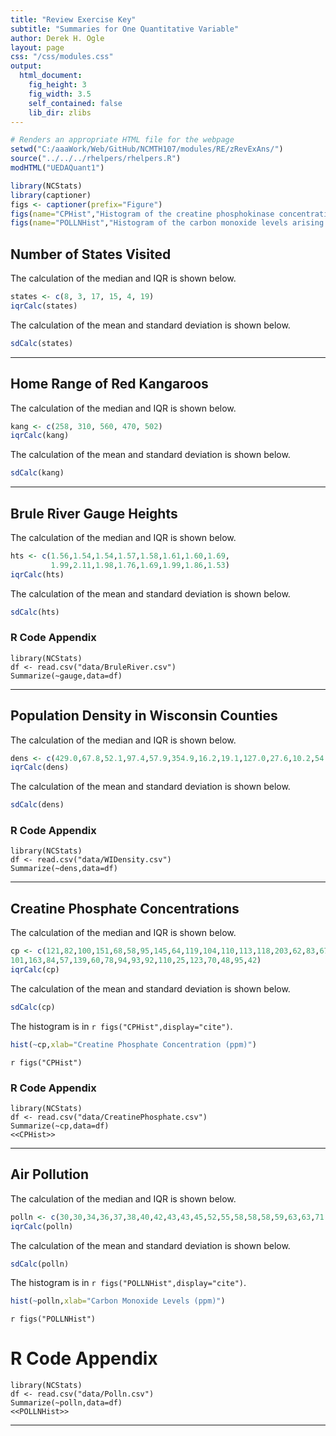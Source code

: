 ```yaml
---
title: "Review Exercise Key"
subtitle: "Summaries for One Quantitative Variable"
author: Derek H. Ogle
layout: page
css: "/css/modules.css"
output:
  html_document:
    fig_height: 3
    fig_width: 3.5
    self_contained: false
    lib_dir: zlibs
---
```


```r
# Renders an appropriate HTML file for the webpage
setwd("C:/aaaWork/Web/GitHub/NCMTH107/modules/RE/zRevExAns/")
source("../../../rhelpers/rhelpers.R")
modHTML("UEDAQuant1")
```
```r
library(NCStats)
library(captioner)
figs <- captioner(prefix="Figure")
figs(name="CPHist","Histogram of the creatine phosphokinase concentrations in 36 male volunteers.")
figs(name="POLLNHist","Histogram of the carbon monoxide levels arising from the oil refinery stack.")
```

## Number of States Visited

The calculation of the median and IQR is shown below.
```r
states <- c(8, 3, 17, 15, 4, 19)
iqrCalc(states)
```

The calculation of the mean and standard deviation is shown below.
```r
sdCalc(states)
```

----

## Home Range of Red Kangaroos

The calculation of the median and IQR is shown below.
```r
kang <- c(258, 310, 560, 470, 502)
iqrCalc(kang)
```

The calculation of the mean and standard deviation is shown below.
```r
sdCalc(kang)
```

----

## Brule River Gauge Heights

The calculation of the median and IQR is shown below.
```r
hts <- c(1.56,1.54,1.54,1.57,1.58,1.61,1.60,1.69,
         1.99,2.11,1.98,1.76,1.69,1.99,1.86,1.53)
iqrCalc(hts)
```

The calculation of the mean and standard deviation is shown below.
```r
sdCalc(hts)
```

### R Code Appendix
```
library(NCStats)
df <- read.csv("data/BruleRiver.csv")
Summarize(~gauge,data=df)
```

----

## Population Density in Wisconsin Counties

The calculation of the median and IQR is shown below.
```r
dens <- c(429.0,67.8,52.1,97.4,57.9,354.9,16.2,19.1,127.0,27.6,10.2,54.6,28.8,30.1,20.2)
iqrCalc(dens)
```

The calculation of the mean and standard deviation is shown below.
```r
sdCalc(dens)
```

### R Code Appendix
```
library(NCStats)
df <- read.csv("data/WIDensity.csv")
Summarize(~dens,data=df)
```

----

## Creatine Phosphate Concentrations

The calculation of the median and IQR is shown below.
```r
cp <- c(121,82,100,151,68,58,95,145,64,119,104,110,113,118,203,62,83,67,201,
101,163,84,57,139,60,78,94,93,92,110,25,123,70,48,95,42)
iqrCalc(cp)
```

The calculation of the mean and standard deviation is shown below.
```r
sdCalc(cp)
```

The histogram is in `r figs("CPHist",display="cite")`.

```r
hist(~cp,xlab="Creatine Phosphate Concentration (ppm)")
```

`r figs("CPHist")`

### R Code Appendix
```
library(NCStats)
df <- read.csv("data/CreatinePhosphate.csv")
Summarize(~cp,data=df)
<<CPHist>>
```

----

## Air Pollution

The calculation of the median and IQR is shown below.
```r
polln <- c(30,30,34,36,37,38,40,42,43,43,45,52,55,58,58,58,59,63,63,71,75,85,86,86,99,102,102,141,153,261,21)
iqrCalc(polln)
```

The calculation of the mean and standard deviation is shown below.
```r
sdCalc(polln)
```

The histogram is in `r figs("POLLNHist",display="cite")`.

```r
hist(~polln,xlab="Carbon Monoxide Levels (ppm)")
```

`r figs("POLLNHist")`

# R Code Appendix
```
library(NCStats)
df <- read.csv("data/Polln.csv")
Summarize(~polln,data=df)
<<POLLNHist>>
```

----

